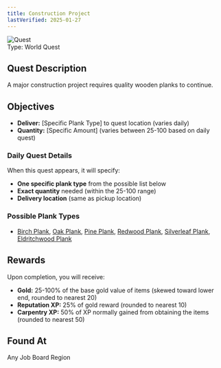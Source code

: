 ```yaml
---
title: Construction Project
lastVerified: 2025-01-27
---
```


<div className="mb-8 flex items-start gap-6">
  <div className="flex-shrink-0">
    <img
      src="/assets/icons/quest.png"
      alt="Quest"
      className="h-24 w-24 rounded-lg border"
    />
  </div>
  <div className="flex-1">
    <div className="space-y-2">
      <div className="flex flex-wrap gap-4 text-sm">
        <span className="rounded-md bg-orange-100 px-2 py-1 dark:bg-orange-900">
          Type: World Quest
        </span>
      </div>
    </div>
  </div>
</div>

## Quest Description

A major construction project requires quality wooden planks to continue.

## Objectives

- **Deliver:** [Specific Plank Type] to quest location (varies daily)
- **Quantity:** [Specific Amount] (varies between 25-100 based on daily quest)

### Daily Quest Details
When this quest appears, it will specify:
- **One specific plank type** from the possible list below
- **Exact quantity** needed (within the 25-100 range)
- **Delivery location** (same as pickup location)

### Possible Plank Types
- [Birch Plank](/docs/resources/individual/birch_plank), [Oak Plank](/docs/resources/individual/oak_plank), [Pine Plank](/docs/resources/individual/pine_plank), [Redwood Plank](/docs/resources/individual/redwood_plank), [Silverleaf Plank](/docs/resources/individual/silverleaf_plank), [Eldritchwood Plank](/docs/resources/individual/eldritchwood_plank)

## Rewards

Upon completion, you will receive:

- **Gold:** 25-100% of the base gold value of items (skewed toward lower end, rounded to nearest 20)
- **Reputation XP:** 25% of gold reward (rounded to nearest 10)  
- **Carpentry XP:** 50% of XP normally gained from obtaining the items (rounded to nearest 50)

## Found At

Any Job Board Region
